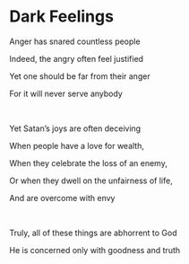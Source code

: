 # Dark Feelings

Anger has snared countless people

Indeed, the angry often feel justified

Yet one should be far from their anger

For it will never serve anybody

<br />

Yet Satan’s joys are often deceiving

When people have a love for wealth,

When they celebrate the loss of an enemy,

Or when they dwell on the unfairness of life,

And are overcome with envy

<p></p>

<br />

Truly, all of these things are abhorrent to God

He is concerned only with goodness and truth
